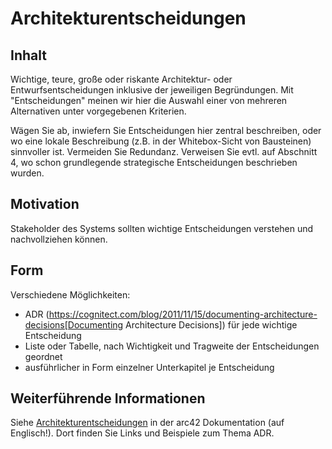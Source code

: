# Architekturentscheidungen

## Inhalt
Wichtige, teure, große oder riskante Architektur- oder Entwurfsentscheidungen inklusive der jeweiligen Begründungen.
Mit "Entscheidungen" meinen wir hier die Auswahl einer von mehreren Alternativen unter vorgegebenen Kriterien.

Wägen Sie ab, inwiefern Sie Entscheidungen hier zentral beschreiben, oder wo eine lokale Beschreibung (z.B. in der Whitebox-Sicht von Bausteinen) sinnvoller ist.
Vermeiden Sie Redundanz.
Verweisen Sie evtl. auf Abschnitt 4, wo schon grundlegende strategische Entscheidungen beschrieben wurden.

## Motivation
Stakeholder des Systems sollten wichtige Entscheidungen verstehen und nachvollziehen können.

## Form
Verschiedene Möglichkeiten:

- ADR (https://cognitect.com/blog/2011/11/15/documenting-architecture-decisions[Documenting Architecture Decisions]) für jede wichtige Entscheidung
- Liste oder Tabelle, nach Wichtigkeit und Tragweite der Entscheidungen geordnet
- ausführlicher in Form einzelner Unterkapitel je Entscheidung

## Weiterführende Informationen

Siehe [Architekturentscheidungen](https://docs.arc42.org/section-9/) in der arc42 Dokumentation (auf Englisch!).
Dort finden Sie Links und Beispiele zum Thema ADR.
